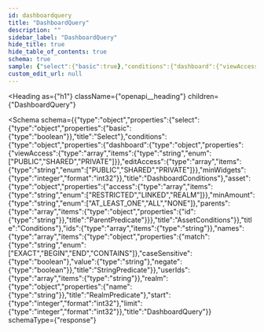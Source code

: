 ```yaml
---
id: dashboardquery
title: "DashboardQuery"
description: ""
sidebar_label: "DashboardQuery"
hide_title: true
hide_table_of_contents: true
schema: true
sample: {"select":{"basic":true},"conditions":{"dashboard":{"viewAccess":["PUBLIC"],"editAccess":["PUBLIC"],"minWidgets":0},"asset":{"access":["RESTRICTED"],"minAmount":"AT_LEAST_ONE","parents":[{"id":"string"}]}},"ids":["string"],"names":[{"match":"EXACT","caseSensitive":true,"value":"string","negate":true}],"userIds":["string"],"realm":{"name":"string"},"start":0,"limit":0}
custom_edit_url: null
---
```



<Heading
  as={"h1"}
  className={"openapi__heading"}
  children={"DashboardQuery"}
>
</Heading>





<Schema
  schema={{"type":"object","properties":{"select":{"type":"object","properties":{"basic":{"type":"boolean"}},"title":"Select"},"conditions":{"type":"object","properties":{"dashboard":{"type":"object","properties":{"viewAccess":{"type":"array","items":{"type":"string","enum":["PUBLIC","SHARED","PRIVATE"]}},"editAccess":{"type":"array","items":{"type":"string","enum":["PUBLIC","SHARED","PRIVATE"]}},"minWidgets":{"type":"integer","format":"int32"}},"title":"DashboardConditions"},"asset":{"type":"object","properties":{"access":{"type":"array","items":{"type":"string","enum":["RESTRICTED","LINKED","REALM"]}},"minAmount":{"type":"string","enum":["AT_LEAST_ONE","ALL","NONE"]},"parents":{"type":"array","items":{"type":"object","properties":{"id":{"type":"string"}},"title":"ParentPredicate"}}},"title":"AssetConditions"}},"title":"Conditions"},"ids":{"type":"array","items":{"type":"string"}},"names":{"type":"array","items":{"type":"object","properties":{"match":{"type":"string","enum":["EXACT","BEGIN","END","CONTAINS"]},"caseSensitive":{"type":"boolean"},"value":{"type":"string"},"negate":{"type":"boolean"}},"title":"StringPredicate"}},"userIds":{"type":"array","items":{"type":"string"}},"realm":{"type":"object","properties":{"name":{"type":"string"}},"title":"RealmPredicate"},"start":{"type":"integer","format":"int32"},"limit":{"type":"integer","format":"int32"}},"title":"DashboardQuery"}}
  schemaType={"response"}
>
  
</Schema>
            